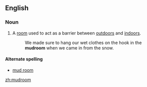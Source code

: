 ==English==

===Noun===
{{en-noun}}

# A [[room]] used to act as a barrier between [[outdoors]] and [[indoors]].
#:We made sure to hang our wet clothes on the hook in the '''mudroom''' when we came in from the snow.

====Alternate spelling====
* [[mud room]]

[[zh:mudroom]]